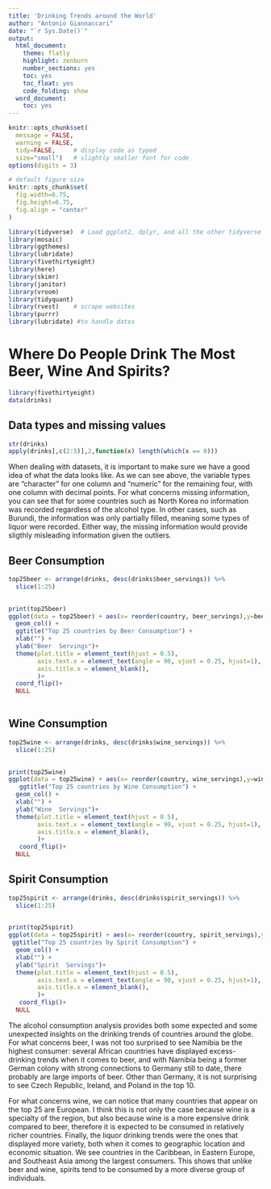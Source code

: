 ```yaml
---
title: 'Drinking Trends around the World'
author: "Antonio Giannaccari"
date: "`r Sys.Date()`"
output:
  html_document:
    theme: flatly
    highlight: zenburn
    number_sections: yes
    toc: yes
    toc_float: yes
    code_folding: show
  word_document:
    toc: yes
---
```



```r
knitr::opts_chunk$set(
  message = FALSE, 
  warning = FALSE, 
  tidy=FALSE,     # display code as typed
  size="small")   # slightly smaller font for code
options(digits = 3)

# default figure size
knitr::opts_chunk$set(
  fig.width=6.75, 
  fig.height=6.75,
  fig.align = "center"
)
```


```r
library(tidyverse)  # Load ggplot2, dplyr, and all the other tidyverse packages
library(mosaic)
library(ggthemes)
library(lubridate)
library(fivethirtyeight)
library(here)
library(skimr)
library(janitor)
library(vroom)
library(tidyquant)
library(rvest)    # scrape websites
library(purrr)  
library(lubridate) #to handle dates
```



# Where Do People Drink The Most Beer, Wine And Spirits?


```r
library(fivethirtyeight)
data(drinks)
```

## Data types and missing values
```r
str(drinks)
apply(drinks[,c(2:5)],2,function(x) length(which(x == 0)))
```

When dealing with datasets, it is important to make sure we have a good idea of what the data looks like. As we can see above, the variable types are "character" for one column and "numeric" for the remaining four, with one column  with decimal points. For what concerns missing information, you can see that for some countries such as North Korea no information was recorded regardless of the alcohol type. In other cases, such as Burundi, the information was only partially filled, meaning some types of liquor were recorded. Either way, the missing information would provide sligthly misleading information given the outliers.

## Beer Consumption
```r
top25beer <- arrange(drinks, desc(drinks$beer_servings)) %>% 
  slice(1:25)
  

print(top25beer)
ggplot(data = top25beer) + aes(x= reorder(country, beer_servings),y=beer_servings) +
  geom_col() +
  ggtitle("Top 25 countries by Beer Consumption") +
  xlab("") +
  ylab("Beer  Servings")+
  theme(plot.title = element_text(hjust = 0.5),
        axis.text.x = element_text(angle = 90, vjust = 0.25, hjust=1),
        axis.title.x = element_blank(),
        )+
  coord_flip()+
  NULL
  

```

## Wine Consumption
```r


top25wine <- arrange(drinks, desc(drinks$wine_servings)) %>% 
  slice(1:25)
  

print(top25wine)
ggplot(data = top25wine) + aes(x= reorder(country, wine_servings),y=wine_servings) +
   ggtitle("Top 25 countries by Wine Consumption") +
  geom_col() +
  xlab("") +
  ylab("Wine  Servings")+
  theme(plot.title = element_text(hjust = 0.5),
        axis.text.x = element_text(angle = 90, vjust = 0.25, hjust=1),
        axis.title.x = element_blank(),
        )+
   coord_flip()+
  NULL

```

## Spirit Consumption
```r

top25spirit <- arrange(drinks, desc(drinks$spirit_servings)) %>% 
  slice(1:25)
  

print(top25spirit)
ggplot(data = top25spirit) + aes(x= reorder(country, spirit_servings),y=spirit_servings) +
 ggtitle("Top 25 countries by Spirit Consumption") +
  geom_col() +
  xlab("") +
  ylab("Spirit  Servings")+
  theme(plot.title = element_text(hjust = 0.5),
        axis.text.x = element_text(angle = 90, vjust = 0.25, hjust=1),
        axis.title.x = element_blank(),
        )+
   coord_flip()+
  NULL
```

The alcohol consumption analysis provides both some expected and some unexpected insights on the drinking trends of countries around  the globe. For what concerns beer, I was not too surprised to see Namibia be the highest consumer: several African countries have displayed excess-drinking trends when it comes  to beer, and with Namibia being a former German colony with strong connections to Germany still to date, there probably are large imports  of beer. Other than Germany, it is not surprising  to see Czech Republic,  Ireland, and Poland in the top 10. 

For what concerns wine, we can notice that many countries that appear on the top 25 are European. I think this is not only the case because wine is a specialty of the region, but also because wine is a more expensive drink compared to beer, therefore it is expected to be consumed in relatively richer countries. Finally, the liquor drinking trends were the ones that displayed more variety, both when it comes to geographic location and economic situation. We see countries in the Caribbean, in Eastern Europe, and Southeast Asia among the largest consumers. This shows that unlike beer and wine, spirits tend to be consumed by a more diverse group of individuals.
